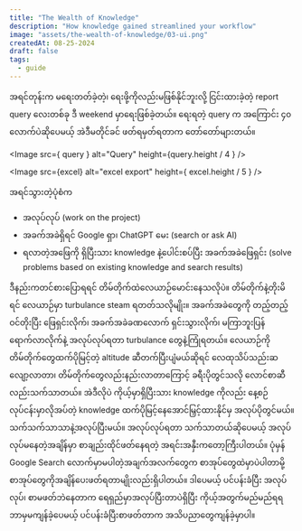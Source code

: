 ```yaml
---
title: "The Wealth of Knowledge"
description: "How knowledge gained streamlined your workflow"
image: "assets/the-wealth-of-knowledge/03-ui.png"
createdAt: 08-25-2024
draft: false
tags:
  - guide
---
```



အရင်တုန်းက မရေးတတ်ခဲ့တဲ့၊ ရေးဖို့ကိုလည်းမဖြစ်နိုင်ဘူးလို့ ငြင်းထားခဲ့တဲ့ report query လေးတစ်ခု ဒီ weekend မှာရေးဖြစ်ခဲ့တယ်။ ရေးရတဲ့ query က အကြောင်း ၄၀ လောက်ပဲဆိုပေမယ့် အဲဒီမတိုင်ခင် ဖတ်ရမှတ်ရတာက တော်တော်များတယ်။

<Image src={ query } alt="Query" height={query.height / 4 } />

<Image src={excel} alt="excel export" height={ excel.height / 5 } />

အရင်သွားတဲ့ပုံစံက
- အလုပ်လုပ် (work on the project)
- အခက်အခဲရှိရင် Google ရှာ၊ ChatGPT မေး (search or ask AI)
- ရလာတဲ့အဖြေကို ရှိပြီးသား knowledge နဲ့ပေါင်းစပ်ပြီး အခက်အခဲဖြေရှင်း (solve problems based on existing knowledge and search results)

ဒီနည်းကတင်စားပြောရရင် တိမ်တိုက်ထဲလေယာဉ်မောင်းနေသလိုပဲ။ တိမ်တိုက်နဲ့တိုးမိရင် လေယာဉ်မှာ turbulance steam ရတတ်သလိုမျိုး။ အခက်အခဲတွေကို တည့်တည့်ဝင်တိုးပြီး ဖြေရှင်းလိုက်၊ အခက်အခဲခဏလောက် ရှင်းသွားလိုက်၊ မကြာဘူးပြန်ရောက်လာလိုက်နဲ့ အလုပ်လုပ်ရတာ turbulance တွေနဲ့ကြုံရတယ်။
လေယာဉ်ကိုတိမ်တိုက်တွေထက်ပိုမြင့်တဲ့ altitude ဆီတက်ပြီးပျံမယ်ဆိုရင် လေထုသိပ်သည်းဆလျော့လာတာ၊ တိမ်တိုက်တွေလည်းနည်းလာတာကြောင့် ခရီးပိုတွင်သလို လောင်စာဆီလည်းသက်သာတယ်။
အဲဒီလိုပဲ ကိုယ့်မှာရှိပြီးသား knowledge ကိုလည်း နေ့စဉ်လုပ်ငန်းမှာလိုအပ်တဲ့ knowledge ထက်ပိုမြင့်နေအောင်မြှင့်ထားနိုင်မှ အလုပ်ပိုတွင်မယ်။ သက်သက်သာသာနဲ့အလုပ်ပြီးမယ်။
အလုပ်လုပ်ရတာ သက်သာတယ်ဆိုပေမယ့် အလုပ်လုပ်မနေတဲ့အချိန်မှာ စာချည်းထိုင်ဖတ်နေရတဲ့ အရင်းအနှီးကတော့ကြီးပါတယ်။ ပုံမှန် Google Search လောက်မှာမပါတဲ့အချက်အလက်တွေက စာအုပ်တွေထဲမှာပဲပါတာမို့ စာအုပ်တွေကိုအချိန်ပေးဖတ်ရတာမျိုးလည်းရှိပါတယ်။
ဒါပေမယ့် ပင်ပန်းခံပြီး အလုပ်လုပ်၊ စာမဖတ်ဘဲနေတာက ရေရှည်မှာအလုပ်ပြီးတာပဲရှိပြီး ကိုယ့်အတွက်မည်မည်ရရ ဘာမှမကျန်ခဲ့ပေမယ့် ပင်ပန်းခံပြီးစာဖတ်တာက အသိပညာတွေကျန်ခဲ့မှာပါ။
